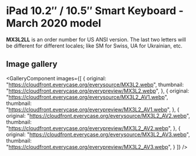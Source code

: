 
# iPad 10.2″ / 10.5″ Smart Keyboard - March 2020 model

<Callout type='info' emoji='👉🏻'>**MX3L2LL** is an order number for US ANSI version. The last two letters will be different for different locales; like SM for Swiss, UA for Ukrainian, etc.</Callout>

## Image gallery

<GalleryComponent
    images={[
      {
        original: "https://cloudfront.everycase.org/everysource/MX3L2.webp",
        thumbnail: "https://cloudfront.everycase.org/everypreview/MX3L2.webp",
      },
      {
        original: "https://cloudfront.everycase.org/everysource/MX3L2_AV1.webp",
        thumbnail: "https://cloudfront.everycase.org/everypreview/MX3L2_AV1.webp",
      },
      {
        original: "https://cloudfront.everycase.org/everysource/MX3L2_AV2.webp",
        thumbnail: "https://cloudfront.everycase.org/everypreview/MX3L2_AV2.webp",
      },
      {
        original: "https://cloudfront.everycase.org/everysource/MX3L2_AV3.webp",
        thumbnail: "https://cloudfront.everycase.org/everypreview/MX3L2_AV3.webp",
      }
    ]}
  />
